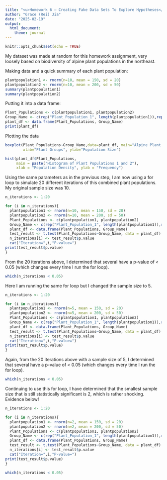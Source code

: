 ```yaml
---
title: "<u>Homework 6 – Creating Fake Data Sets To Explore Hypotheses</u>"
author: "Grace (Rei) Jia"
date: "2025-02-19"
output: 
  html_document:
    theme: journal
---
```


```r
knitr::opts_chunk$set(echo = TRUE)
```

My dataset was made at random for this homework assignment, very loosely based on biodiversity of alpine plant populations in the northeast. 

Making data and a quick summary of each plant population:
```r
plantpopulation1 <- rnorm(n=10, mean = 150, sd = 20)
plantpopulation2 <- rnorm(n=10, mean = 200, sd = 50)
summary(plantpopulation1)
summary(plantpopulation2)
```

Putting it into a data frame:
```r
Plant_Populations <- c(plantpopulation1, plantpopulation2)
Group_Name <- c(rep("Plant_Population_1", length(plantpopulation1)),rep("Plant_Population_2",length(plantpopulation2)))
plant_df <- data.frame(Plant_Populations, Group_Name)
print(plant_df)
```

Plotting the data
```r
boxplot(Plant_Populations~Group_Name,data=plant_df, main="Alpine Plant Population Density",
        xlab="Plant Groups", ylab="Population Size")
```

```r
hist(plant_df$Plant_Populations, 
     main = paste("Histogram of Plant Populations 1 and 2"),
     xlab = "Population Density", ylab = "Frequency")
```

Using the same parameters as in the previous step, I am now using a for loop to simulate 20 different iterations of this combined plant populations. My original sample size was 10.

```r
n_iterations <- 1:20

for (i in n_iterations){
  plantpopulation1 <- rnorm(n=10, mean = 150, sd = 20)
  plantpopulation2 <- rnorm(n=10, mean = 200, sd = 50)
  Plant_Populations <- c(plantpopulation1, plantpopulation2)
  Group_Name <- c(rep("Plant_Population_1", length(plantpopulation1)),rep("Plant_Population_2",length(plantpopulation2)))
  plant_df <- data.frame(Plant_Populations, Group_Name)
  test_result <- t.test(Plant_Populations~Group_Name, data = plant_df)
  n_iterations[i] <- test_result$p.value
  cat("Iteration=",i,"P-value=")
print(test_result$p.value)
}
```
From the 20 iterations above, I determined that several have a p-value of < 0.05 (which changes every time I run the for loop).
```r
which(n_iterations < 0.05)
```

Here I am running the same for loop but I changed the sample size to 5.

```r
n_iterations <- 1:20

for (i in n_iterations){
  plantpopulation1 <- rnorm(n=5, mean = 150, sd = 20)
  plantpopulation2 <- rnorm(n=5, mean = 200, sd = 50)
  Plant_Populations <- c(plantpopulation1, plantpopulation2)
  Group_Name <- c(rep("Plant_Population_1", length(plantpopulation1)),rep("Plant_Population_2",length(plantpopulation2)))
  plant_df <- data.frame(Plant_Populations, Group_Name)
  test_result <- t.test(Plant_Populations~Group_Name, data = plant_df)
  n_iterations[i] <- test_result$p.value
  cat("Iteration=",i,"P-value=")
print(test_result$p.value)
}
```

Again, from the 20 iterations above with a sample size of 5, I determined that several have a p-value of < 0.05 (which changes every time I run the for loop).
```r
which(n_iterations < 0.05)
```

Continuing to use this for loop, I have determined that the smallest sample size that is still statistically significant is 2, which is rather shocking. Evidence below!

```r
n_iterations <- 1:20

for (i in n_iterations){
  plantpopulation1 <- rnorm(n=2, mean = 150, sd = 20)
  plantpopulation2 <- rnorm(n=2, mean = 200, sd = 50)
  Plant_Populations <- c(plantpopulation1, plantpopulation2)
  Group_Name <- c(rep("Plant_Population_1", length(plantpopulation1)),rep("Plant_Population_2",length(plantpopulation2)))
  plant_df <- data.frame(Plant_Populations, Group_Name)
  test_result <- t.test(Plant_Populations~Group_Name, data = plant_df)
  n_iterations[i] <- test_result$p.value
  cat("Iteration=",i,"P-value=")
print(test_result$p.value)
}
```
```r
which(n_iterations < 0.05)
```
